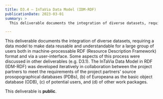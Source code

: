 ```yaml
---
title: D3.4 – InTaVia Data Model (IDM-RDF)
publicationDate: 2023-03-01
summary: >
  This deliverable documents the integration of diverse datasets, requiring a data model to make data reusable and understandable for a large group of users both in machine-processable RDF (Resource Description Framework) format and via a user-interface.

---
```


This deliverable documents the integration of diverse datasets, requiring a data model to make data reusable and understandable for a large group of users both in machine-processable RDF (Resource Description Framework) format and via a user-interface. Some aspects of this process were discussed in other deliverables (e.g. D3.1). The InTaVia Data Model in RDF (IDM-RDF) was developed iteratively in collaboration between the project partners to meet the requirements of the project partners' source prosopographical databases (PDBs), (b) of Europeana as the basic object database (ODB), (c) of potential users, and (d) of other work packages.

This deliverable is **public**.
